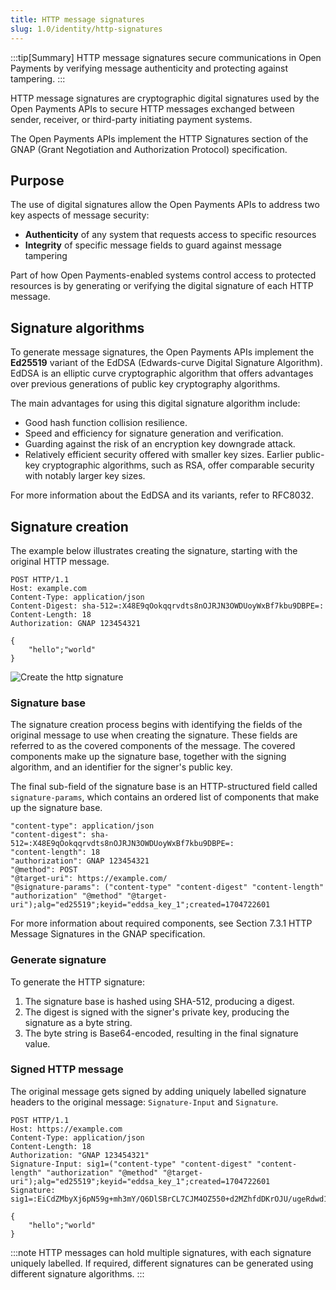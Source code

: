 ```yaml
---
title: HTTP message signatures
slug: 1.0/identity/http-signatures
---
```



:::tip\[Summary]
HTTP message signatures secure communications in Open Payments by verifying message authenticity and protecting against tampering.
:::

HTTP message signatures are cryptographic digital signatures used by the Open Payments APIs to secure HTTP messages exchanged between sender, receiver, or third-party initiating payment systems.

The Open Payments APIs implement the <LinkOut href="https://datatracker.ietf.org/doc/html/rfc9635#name-http-message-signatures"> HTTP Signatures </LinkOut> section of the GNAP (Grant Negotiation and Authorization Protocol) specification.

## Purpose

The use of digital signatures allow the Open Payments APIs to address two key aspects of message security:

* **Authenticity** of any system that requests access to specific resources
* **Integrity** of specific message fields to guard against message tampering

Part of how Open Payments-enabled systems control access to protected resources is by generating or verifying the digital signature of each HTTP message.

## Signature algorithms

To generate message signatures, the Open Payments APIs implement the **Ed25519** variant of the EdDSA (Edwards-curve Digital Signature Algorithm).
EdDSA is an elliptic curve cryptographic algorithm that offers advantages over previous generations of public key cryptography algorithms.

The main advantages for using this digital signature algorithm include:

* Good hash function collision resilience.
* Speed and efficiency for signature generation and verification.
* Guarding against the risk of an encryption key downgrade attack.
* Relatively efficient security offered with smaller key sizes. Earlier public-key cryptographic algorithms, such as RSA, offer comparable security with notably larger key sizes.

For more information about the EdDSA and its variants, refer to <LinkOut href="https://datatracker.ietf.org/doc/html/rfc8032">RFC8032</LinkOut>.

## Signature creation

The example below illustrates creating the signature, starting with the original HTTP message.

```http title="Example: message before signature"
POST HTTP/1.1
Host: example.com
Content-Type: application/json
Content-Digest: sha-512=:X48E9qOokqqrvdts8nOJRJN3OWDUoyWxBf7kbu9DBPE=:
Content-Length: 18
Authorization: GNAP 123454321

{
    "hello";"world"
}
```

![Create the http signature](/img/1.0/4-sig-creation.png)

### Signature base

The signature creation process begins with identifying the fields of the original message to use when creating the signature. These fields are referred to as the covered components of the message. The covered components make up the signature base, together with the signing algorithm, and an identifier for the signer's public key.

The final sub-field of the signature base is an HTTP-structured field called `signature-params`, which contains an ordered list of components that make up the signature base.

```http wrap title="Example: signature base"
"content-type": application/json
"content-digest": sha-512=:X48E9qOokqqrvdts8nOJRJN3OWDUoyWxBf7kbu9DBPE=:
"content-length": 18
"authorization": GNAP 123454321
"@method": POST
"@target-uri": https://example.com/
"@signature-params": ("content-type" "content-digest" "content-length" "authorization" "@method" "@target-uri");alg="ed25519";keyid="eddsa_key_1";created=1704722601

```

For more information about required components, see <LinkOut href="https://datatracker.ietf.org/doc/html/rfc9635#name-http-message-signatures">Section 7.3.1 HTTP Message Signatures</LinkOut> in the GNAP specification.

### Generate signature

To generate the HTTP signature:

1. The signature base is hashed using SHA-512, producing a digest.
2. The digest is signed with the signer's private key, producing the signature as a byte string.
3. The byte string is Base64-encoded, resulting in the final signature value.

### Signed HTTP message

The original message gets signed by adding uniquely labelled signature headers to the original message: `Signature-Input` and `Signature`.

```http wrap title="Example: signed message"
POST HTTP/1.1
Host: https://example.com
Content-Type: application/json
Content-Length: 18
Authorization: "GNAP 123454321"
Signature-Input: sig1=("content-type" "content-digest" "content-length" "authorization" "@method" "@target-uri");alg="ed25519";keyid="eddsa_key_1";created=1704722601
Signature: sig1=:EiCdZMbyXj6pN59g+mh3mY/Q6DlSBrCL7CJM4OZ550+d2MZhfdDKrOJU/ugeRdwd1KYyd1wA/VA7J2fi9YehCA==:

{
    "hello";"world"
}
```

:::note
HTTP messages can hold multiple signatures, with each signature uniquely labelled. If required, different signatures can be generated using different signature algorithms.
:::
